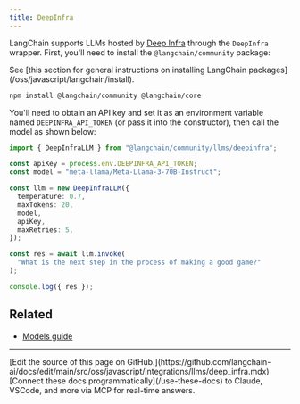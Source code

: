 ```yaml
---
title: DeepInfra
---
```


LangChain supports LLMs hosted by [Deep Infra](https://deepinfra.com/) through the `DeepInfra` wrapper.
First, you'll need to install the `@langchain/community` package:

<Tip>
See [this section for general instructions on installing LangChain packages](/oss/javascript/langchain/install).
</Tip>

```bash npm
npm install @langchain/community @langchain/core
```

You'll need to obtain an API key and set it as an environment variable named `DEEPINFRA_API_TOKEN`
(or pass it into the constructor), then call the model as shown below:

```typescript
import { DeepInfraLLM } from "@langchain/community/llms/deepinfra";

const apiKey = process.env.DEEPINFRA_API_TOKEN;
const model = "meta-llama/Meta-Llama-3-70B-Instruct";

const llm = new DeepInfraLLM({
  temperature: 0.7,
  maxTokens: 20,
  model,
  apiKey,
  maxRetries: 5,
});

const res = await llm.invoke(
  "What is the next step in the process of making a good game?"
);

console.log({ res });
```

## Related


- [Models guide](/oss/javascript/langchain/models)

---

<Callout icon="pen-to-square" iconType="regular">
    [Edit the source of this page on GitHub.](https://github.com/langchain-ai/docs/edit/main/src/oss/javascript/integrations/llms/deep_infra.mdx)
</Callout>
<Tip icon="terminal" iconType="regular">
    [Connect these docs programmatically](/use-these-docs) to Claude, VSCode, and more via MCP for    real-time answers.
</Tip>
